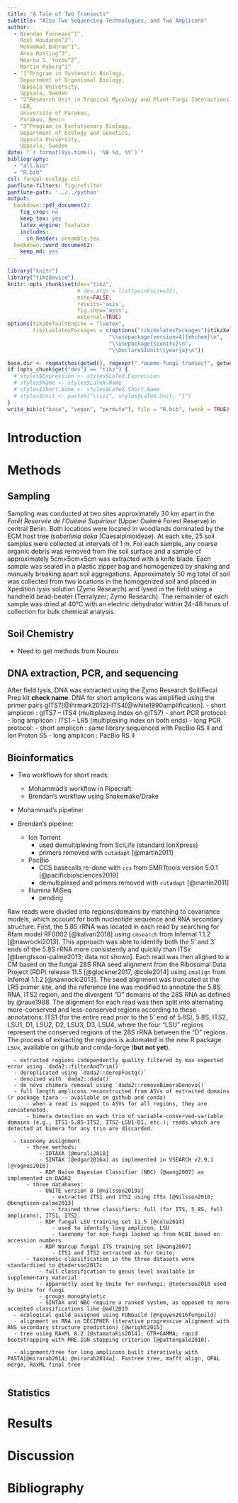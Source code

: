 ```yaml
---
title: "A Tale of Two Transects"
subtitle: "Also Two Sequencing Technologies, and Two Amplicons"
author: 
  - Brendan Furneaux^1^,
    Roël Houdanon^2^,
    Mohammad Bahram^1^,
    Anna Rosling^3^,
    Nourou S. Yorou^2^,
    Martin Ryberg^1^
  - ^1^Program in Systematic Biology,
    Department of Organismal Biology,
    Uppsala University,
    Uppsala, Sweden
  - ^2^Research Unit in Tropical Mycology and Plant-Fungi Interactions,
    LEB,
    University of Parakou,
    Parakou, Benin
  - ^3^Program in Evolutionary Biology,
    Department of Ecology and Genetics,
    Uppsala University,
    Uppsala, Sweden
date: "`r format(Sys.time(), '%B %d, %Y')`"
bibliography:
  - "all.bib"
  - "R.bib"
csl: fungal-ecology.csl
panflute-filters: figurefilter
panflute-path: '../../python'
output:
  bookdown::pdf_document2:
    fig_crop: no
    keep_tex: yes
    latex_engine: lualatex
    includes:
      in_header: preamble.tex
  bookdown::word_document2: 
    keep_md: yes
---
```


```r
library("knitr")
library("tikzDevice")
knitr::opts_chunk$set(dev="tikz",
                      # dev.args = list(pointsize=32),
                      echo=FALSE,
                      results='asis',
                      fig.show='asis',
                      external=TRUE)
options(tikzDefaultEngine = "luatex",
        tikzLualatexPackages = c(options("tikzXelatexPackages")$tikzXelatexPackages,
                                "\\usepackage[version=4]{mhchem}\n",
                                "\\usepackage{siunitx}\n",
                                "\\DeclareSIUnit\\year{a}\n"))

base.dir <- regmatches(getwd(), regexpr(".*oueme-fungi-transect", getwd()))
if (opts_chunk$get("dev") == "tikz") {
  # styles$Expression <- styles$LaTeX.Expression
  # styles$Name <- styles$LaTeX.Name
  # styles$Short.Name <- styles$LaTeX.Short.Name
  # styles$Unit <- paste0("\\si{", styles$LaTeX.Unit, "}")
}
write_bib(c("base", "vegan", "permute"), file = "R.bib", tweak = TRUE)
```
# Introduction

# Methods

## Sampling

Sampling was conducted at two sites approximately 30 km apart in the _Forêt Reservée de l'Ouémé Supérieur_ (Upper Ouémé Forest Reserve) in central Benin.
Both locations were located in woodlands dominated by the ECM host tree _Isoberlinia doka_ (Caesalpinioideae).
At each site, 25 soil samples were collected at intervals of 1 m.
For each sample, any coarse organic debris was removed from the soil surface and a sample of approximately 5cm×5cm×5cm was extracted with a knife blade.
Each sample was sealed in a plastic zipper bag and homogenized by shaking and manually breaking apart soil aggregations.
Approximately 50 mg total of soil was collected from two locations in the homogenized soil and placed in Xpedition lysis solution (Zymo Research) and lysed in the field using a handheld bead-beater (Terralyzer; Zymo Research).
The remainder of each sample was dried at 40°C with an electric dehydrator within 24-48 hours of collection for bulk chemical analysis.

## Soil Chemistry

  - Need to get methods from Nourou

## DNA extraction, PCR, and sequencing

After field lysis, DNA was extracted using the Zymo Research Soil/Fecal Prep kit **check name**.
DNA for short amplicons was amplified using the primer pairs gITS7[@ihrmark2012]--ITS4[@white1990amplification].
  - short amplicon : gITS7 -- ITS4 (multiplexing index on gITS7)
  - short PCR protocol:
  - long amplicon : ITS1 -- LR5 (multiplexing index on both ends)
  - long PCR protocol:
  - short amplicon : same library sequenced with PacBio RS II and Ion Proton S5
  - long amplicon : PacBio RS II
  
## Bioinformatics

  - Two workflows for short reads:
    - Mohammad's workflow in Pipecraft
    - Brendan's workflow using Snakemake/Drake
    
  - Mohammad's pipeline:
  
  - Brendan's pipeline:
      - Ion Torrent
          - used demultiplexing from SciLife (standard IonXpress)
          - primers removed with `cutadapt` [@martin2011]
      - PacBio
          - CCS basecalls re-done with `ccs` from SMRTtools version 5.0.1 [@pacificbiosciences2019]
          - demultiplexed and primers removed with `cutadapt` [@martin2011]
      - Illumina MiSeq
          - pending
  
Raw reads were divided into regions/domains by matching to covariance models, which account for both nucleotide sequence and RNA secondary structure.
First, the 5.8S rRNA was located in each read by searching for Rfam model RF0002 [@kalvari2018] using `cmsearch` from Infernal 1.1.2 [@nawrocki2013].
This approach was able to identify both the 5' and 3' ends of the 5.8S rRNA more consistently and quickly than ITSx [@bengtsson-palme2013; data not shown].
Each read was then aligned to a CM based on the fungal 28S RNA seed alignment from the Ribosomal Data Project (RDP) release 11.5 [@glockner2017, @cole2014] using `cmalign` from Infernal 1.1.2 [@nawrocki2013].
The seed alignment was truncated at the LR5 primer site, and the reference line was modified to annotate the 5.8S RNA, ITS2 region, and the divergent "D" domains of the 28S RNA as defined by @raue1988.
The alignment for each read was then split into alternating more-conserved and less-conserved regions according to these annotations:
ITS1 (for the entire read prior to the 5' end of 5.8S), 5.8S, ITS2, LSU1, D1, LSU2, D2, LSU3, D3, LSU4,
where the four "LSU" regions represent the conserved regions of the 28S rRNA between the "D" regions.
The process of extracting the regions is automated in the new R package `LSUx`, available on github and conda-forge (**but not yet**).


      - extracted regions independently quality filtered by max expected error using `dada2::filterAndTrim()`
      - dereplicated using `dada2::derepFastq()`
      - denoised with `dada2::dada()`
      - de novo chimera removal using `dada2::removeBimeraDenovo()`
      - full length amplicons reconstructed from ASVs of extracted domains (r package tzara -- available on github and conda)
          - when a read is mapped to ASVs for all regions, they are concatenated.
          - bimera detection on each trio of variable-conserved-variable domains (e.g., ITS1-5.8S-ITS2, ITS2-LSU1-D1, etc.); reads which are detected at bimera for any trio are discarded.

      - taxonomy assignment
          - three methods: 
              - IDTAXA [@murali2018]
              - SINTAX [@edgar2016a] as implemented in VSEARCH v2.9.1 [@rognes2016]
              - RDP Naïve Bayesian Classifier (NBC) [@wang2007] as implemented in DADA2
          - three databases:
              - UNITE version 8 [@nilsson2019a]
                  - extracted ITS1 and ITS2 using ITSx [@Nilsson2010; @bengtsson-palme2013]
                  - trained three classifiers: full (for ITS, 5_8S, full amplicons), ITS1, ITS2.
              - RDP fungal LSU training set 11.5 [@cole2014]
                  - used to identify long amplicon, LSU
                  - taxonomy for non-fungi looked up from NCBI based on accession numbers
              - RDP Warcup fungal ITS training set [@wang2007]
                  - ITS1 and ITS2 extracted as for Unite;
          - taxonomic classification in the three datasets were standardized to @tedersoo2017c
              - full classification to genus level available in supplementary material
              - apparently used by Unite for nonfungi; @tedersoo2018 used by Unite for fungi
              - groups monophyletic
              - SINTAX and NBC require a ranked system, as opposed to more accepted classifications like @adl2019
      - ecological guild assigned using FUNGuild [@nguyen2016funguild]
      - alignment as RNA in DECIPHER (iterative progressive alignment with RNS secondary structure prediction) [@wright2015]
      - tree using RAxML 8.2 [@stamatakis2014]; GTR+GAMMA; rapid bootstrapping with MRE-IGN stopping criterion [@pattengale2010].

<!--
          - preliminary alignment of 32S to RDP covariance model with `cmalign` from Infernal (aligns only conserved regions)
          - concatenate ITS1 to beginning of alignment
          - create guide tree using alignment of only conserved, gap-free columns in preliminary alignment, using UPGMA in DECIPHER [@wright2016]
          - realign nonconserved sites using MLocARNA (progressive simultaneous alignment and folding) from LocARNA 2.0.0RC8 [@will2007; @will2012; @will2013]. -->

      - alignment/tree for long amplicons built iteratively with PASTA[@mirarab2014; @mirarab2014a]. Fastree tree, mafft align, OPAL merge, RaxML final tree
          
## Statistics

# Results

# Discussion

# Bibliography {-}

<div id="refs"></div>